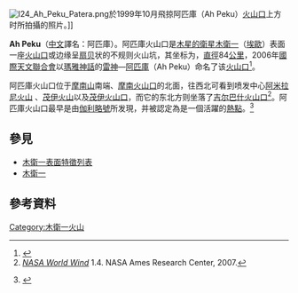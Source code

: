 [[Image:I24_Ah_Peku_Patera.png|thumb]]於1999年10月飛掠阿匹庫（Ah Peku）[[火山口|火山口]]上方时所拍攝的照片。]]

'''Ah Peku'''（[[中文|中文]]譯名：阿匹庫）。阿匹庫火山口是[[木星的衛星|木星的衛星]][[木衛一|木衛一]]（[[伊俄|埃歐]]）表面一座[[火山口|火山口]]或边缘呈[[扇贝|扇贝]]状的不规则火山坑，其坐标为{{coord|10.3|N|107|W|globe:io_type:landmark|display=inline,title}}，[[直徑|直徑]]84[[公里|公里]]，2006年[[國際天文聯合會|國際天文聯合會]]以[[瑪雅神話|瑪雅神話]]的[[雷神|雷神]]—[[阿匹庫|阿匹庫]]（Ah Peku）命名了该[[火山口|火山口]]<ref>{{cite web |
 title=USGS Astro: Planetary Nomenclature: Feature Data Search Results |
 work=USGS Gazetteer of Planetary Nomenclature Feature Information |
 url=http://planetarynames.wr.usgs.gov/jsp/FeatureNameDetail.jsp?feature=60265 |
 accessdate=October 20, 2007 |
 archive-date=2010-06-07 |
 archive-url=https://web.archive.org/web/20100607184353/http://planetarynames.wr.usgs.gov/jsp/FeatureNameDetail.jsp?feature=60265 |
 dead-url=no }}</ref>。

阿匹庫火山口位于[[摩南山|摩南山]]南端、[[摩南火山口|摩南火山口]]的北面，往西北可看到喷发中心[[阿米拉尼火山|阿米拉尼火山]] 、[[茂伊火山|茂伊火山]]以及[[茂伊火山口|茂伊火山口]]，而它的东北方则坐落了[[季禧霸火山口|吉尔巴什火山口]]<ref>''[[NASA_World_Wind|NASA World Wind]]'' 1.4. NASA Ames Research Center, 2007.</ref>。阿匹庫火山口最早是由[[伽利略號|伽利略號]]所发現，并被認定為是一個活躍的[[熱點_(地質學)|熱點]]。<ref>{{cite web |
 title=Geologic mapping of the Amirani–Gish Bar region of Io: Implications for the global geologic mapping of Io | 
 work=europa.la.asu.edu |
 url=http://europa.la.asu.edu/pgg/associates/members/williams/gw/pdf/2007WKCJS.pdf |
 accessdate=October 20, 2007 }} {{Dead link|date=November 2010|bot=H3llBot}}</ref>

==參見==
* [[木衛一表面特徵列表|木衛一表面特徵列表]]
* [[木衛一|木衛一]]

==參考資料==
<div class="references-small">
<references />
</div>

[[Category:木衛一火山|Category:木衛一火山]]